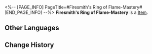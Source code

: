 <%-- [PAGE_INFO]
PageTitle=#Firesmith's Ring of Flame-Mastery#
[END_PAGE_INFO] --%>
{{Item Infobox
|id          = 51072
|image       = Item Firesmith's Ring of Flame-Mastery.png
|type        = 
|invCategory = Relics
|rarity      = 4
|effect      = 
|description = A ring with a symbol of flames. It is the highest symbol of honor among the Firesmith clan.
|source1     = [[Cavern of Corrosion: Stargazer Navalia]]
}}
'''Firesmith's Ring of Flame-Mastery''' is a [[Item]].

==Other Languages==
{{Other Languages
|en   = Firesmith's Ring of Flame-Mastery
|zhs  = 火匠的御火戒指
|zht  = 火匠的御火戒指
|ja   = 火匠の操炎の指輪
|ko   = 화장(火匠)의 어화(御火) 반지
|es   = Anillo de fuego del forjador
|fr   = Anneau de maîtrise de Forgefeu
|ru   = Кольцо мастерства кузнеца
|th   = Firesmith's Ring of Flame-Mastery
|vi   = Nhẫn Bắt Lửa Của Thợ Rèn Lửa
|de   = Flammenmeisterring des Feuerschmieds
|id   = Firesmith's Ring of Flame-Mastery
|pt   = Anel de Maestria de Chamas do Artesão de Fogo
}}

==Change History==
{{Change History|2.0}}